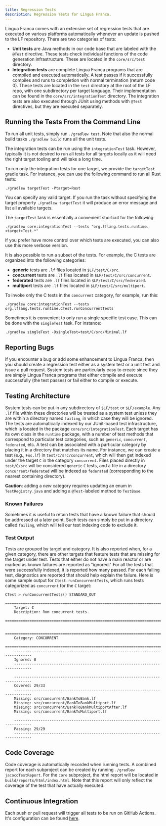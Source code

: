 ```yaml
---
title: Regression Tests
description: Regression Tests for Lingua Franca.
---
```


Lingua Franca comes with an extensive set of regression tests that are executed on various platforms automatically whenever an update is pushed to the LF repository. There are two categories of tests:

- **Unit tests** are Java methods in our code base that are labeled with the `@Test` directive. These tests check individual functions of the code generation infrastructure. These are located in the `core/src/test` directory.
- **Integration tests** are complete Lingua Franca programs that are compiled and executed automatically. A test passes if it successfully compiles and runs to completion with normal termination (return code 0). These tests are located in the `test` directory at the root of the LF repo, with one subdirectory per target language.
Their implementation can be found in the `core/src/integrationTest` directory.
The integration tests are also executed through JUnit using methods with `@Test` directives, but they are executed separately.

## Running the Tests From the Command Line

To run all unit tests, simply run `./gradlew test`. Note that also the normal build tasks `./gradlew build` runs all the unit tests.


The integration tests can be run using the `integrationTest` task. However, typically it is not desired to run all tests for all targets locally as it will need the right target tooling and will take a long time.

To run only the integration tests for one target, we provide the `targetTest` gradle task. For instance, you can use the following command to run all Rust tests:
```
./gradlew targetTest -Ptarget=Rust
```
You can specify any valid target. If you run the task without specifying the target property `./gradlew targetTest` it will produce an error message and list all available targets.


The `targetTest` task is essentially a convenient shortcut for the following:
```
./gradlew core:integrationTest --tests "org.lflang.tests.runtime.<target>Test.*"
```
If you prefer have more control over which tests are executed, you can also use this more verbose version.

It is also possible to run a subset of the tests. For example, the C tests are organized into the following categories:

* **generic** tests are `.lf` files located in `$LF/test/C/src`.
* **concurrent** tests are `.lf` files located in `$LF/test/C/src/concurrent`.
* **federated** tests are `.lf` files located in `$LF/test/C/src/federated`.
* **multiport** tests are `.lf` files located in `$LF/test/C/src/multiport`.

To invoke only the C tests in the `concurrent` category, for example, run this:
```
./gradlew core:integrationTest --tests org.lflang.tests.runtime.CTest.runConcurrentTests
```

Sometimes it is convenient to only run a single specific test case. This can be done with the `singleTest` task. For instance:
```
./gradlew singleTest -DsingleTest=test/C/src/Minimal.lf
```

## Reporting Bugs

If you encounter a bug or add some enhancement to Lingua Franca, then you should create a regression test either as a system test or a unit test and issue a pull request. System tests are particularly easy to create since they are simply Lingua Franca programs that either compile and execute successfully (the test passes) or fail either to compile or execute.

## Testing Architecture

System tests can be put in any subdirectory of `$LF/test` or `$LF/example`.
Any `.lf` file within these directories will be treated as a system test unless they are within a directory named `failing`, in which case they will be ignored.
The tests are automatically indexed by our JUnit-based test infrastructure, which is located in the package `core/src/integrationTest`. Each target has its own class in the `runtime` package, with a number of test methods that correspond to particular test categories, such as `generic`, `concurrent`, `federated`, etc. A test can be associated with a particular category by placing it in a directory that matches its name. For instance, we can create a test (e.g., `Foo.lf`) in `test/C/src/concurrent`, which will then get indexed under the target `C` in the category `concurrent`. Files placed directly in `test/C/src` will be considered `generic` `C` tests, and a file in a directory `concurrent/federated` will be indexed as `federated` (corresponding to the nearest containing directory).

**Caution**: adding a _new_ category requires updating an enum in `TestRegistry.java` and adding a `@Test`-labeled method to `TestBase`.

### Known Failures

Sometimes it is useful to retain tests that have a known failure that should be addressed at a later point. Such tests can simply be put in a directory called `failing`, which will tell our test indexing code to exclude it.

### Test Output

Tests are grouped by target and category. It is also reported when, for a given category, there are other targets that feature tests that are missing for the target under test. Tests that either do not have a main reactor or are marked as known failures are reported as "ignored." For all the tests that were successfully indexed, it is reported how many passed. For each failing test, diagnostics are reported that should help explain the failure. Here is some sample output for `Ctest.runConcurrentTests`, which runs tests categorized as `concurrent` for the `C` target:

```
CTest > runConcurrentTests() STANDARD_OUT
    ==============================================================================
    Target: C
    Description: Run concurrent tests.
    ==============================================================================

    ==============================================================================
    Category: CONCURRENT
    ==============================================================================
    ------------------------------------------------------------------------------
    Ignored: 0
    ------------------------------------------------------------------------------

    ------------------------------------------------------------------------------
    Covered: 29/33
    ------------------------------------------------------------------------------
    Missing: src/concurrent/BankToBank.lf
    Missing: src/concurrent/BankToBankMultiport.lf
    Missing: src/concurrent/BankToBankMultiportAfter.lf
    Missing: src/concurrent/BankToMultiport.lf

    ------------------------------------------------------------------------------
    Passing: 29/29
    ------------------------------------------------------------------------------

```

## Code Coverage

Code coverage is automatically recorded when running tests.
A combined report for each subproject can be created by running `./gradlew jacocoTestReport`.
For the `core` subproject, the html report will be located in `build/reports/html/index.html`.
Note that this report will only reflect the coverage of the test that have actually executed.

## Continuous Integration

Each push or pull request will trigger all tests to be run on GitHub Actions. It's configuration can be found [here](https://github.com/lf-lang/lingua-franca/tree/master/.github/workflows).

